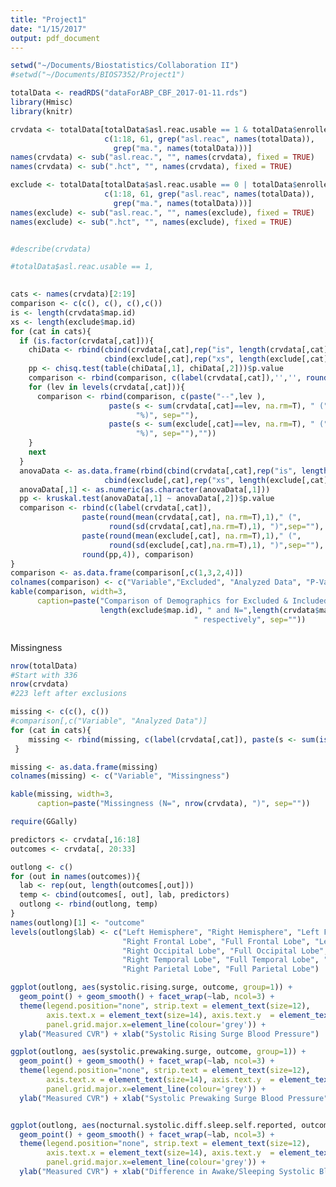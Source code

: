 ```yaml
---
title: "Project1"
date: "1/15/2017"
output: pdf_document
---
```


```r
setwd("~/Documents/Biostatistics/Collaboration II")
#setwd("~/Documents/BIOS7352/Project1")

totalData <- readRDS("dataForABP_CBF_2017-01-11.rds")
library(Hmisc)
library(knitr)

crvdata <- totalData[totalData$asl.reac.usable == 1 & totalData$enrolled.dx.factor != "Dementia",
                     c(1:18, 61, grep("asl.reac", names(totalData)),
                       grep("ma.", names(totalData)))]
names(crvdata) <- sub("asl.reac.", "", names(crvdata), fixed = TRUE)
names(crvdata) <- sub(".hct", "", names(crvdata), fixed = TRUE)

exclude <- totalData[totalData$asl.reac.usable == 0 | totalData$enrolled.dx.factor == "Dementia",
                     c(1:18, 61, grep("asl.reac", names(totalData)),
                       grep("ma.", names(totalData)))]
names(exclude) <- sub("asl.reac.", "", names(exclude), fixed = TRUE)
names(exclude) <- sub(".hct", "", names(exclude), fixed = TRUE)


#describe(crvdata)

#totalData$asl.reac.usable == 1,
                     

cats <- names(crvdata)[2:19]
comparison <- c(c(), c(), c(),c())
is <- length(crvdata$map.id)
xs <- length(exclude$map.id)
for (cat in cats){
  if (is.factor(crvdata[,cat])){
    chiData <- rbind(cbind(crvdata[,cat],rep("is", length(crvdata[,cat]))),
                     cbind(exclude[,cat],rep("xs", length(exclude[,cat]))))
    pp <- chisq.test(table(chiData[,1], chiData[,2]))$p.value
    comparison <- rbind(comparison, c(label(crvdata[,cat]),'','', round(pp,4)))
    for (lev in levels(crvdata[,cat])){
      comparison <- rbind(comparison, c(paste("--",lev ), 
                      paste(s <- sum(crvdata[,cat]==lev, na.rm=T), " (", round(s*100/is),
                            "%)", sep=""),
                      paste(s <- sum(exclude[,cat]==lev, na.rm=T), " (", round(s*100/xs),
                            "%)", sep=""),""))
    }
    next
  }
  anovaData <- as.data.frame(rbind(cbind(crvdata[,cat],rep("is", length(crvdata[,cat]))),
                     cbind(exclude[,cat],rep("xs", length(exclude[,cat])))))
  anovaData[,1] <- as.numeric(as.character(anovaData[,1]))
  pp <- kruskal.test(anovaData[,1] ~ anovaData[,2])$p.value
  comparison <- rbind(c(label(crvdata[,cat]), 
                paste(round(mean(crvdata[,cat], na.rm=T),1)," (",
                      round(sd(crvdata[,cat],na.rm=T),1), ")",sep=""),
                paste(round(mean(exclude[,cat], na.rm=T),1)," (",
                      round(sd(exclude[,cat],na.rm=T),1), ")",sep=""),
                round(pp,4)), comparison)
}
comparison <- as.data.frame(comparison[,c(1,3,2,4)])
colnames(comparison) <- c("Variable","Excluded", "Analyzed Data", "P-Value")
kable(comparison, width=3, 
      caption=paste("Comparison of Demographics for Excluded & Included Data, w/ N=",
                    length(exclude$map.id), " and N=",length(crvdata$map.id),
                                         " respectively", sep=""))



```



Missingness
```r
nrow(totalData)
#Start with 336
nrow(crvdata)
#223 left after exclusions

missing <- c(c(), c())
#comparison[,c("Variable", "Analyzed Data")]
for (cat in cats){
    missing <- rbind(missing, c(label(crvdata[,cat]), paste(s <- sum(is.na(crvdata[,cat])), " (", round(s*100/is, 2), "%)", sep="")))          
 }   

missing <- as.data.frame(missing)
colnames(missing) <- c("Variable", "Missingness")

kable(missing, width=3, 
      caption=paste("Missingness (N=", nrow(crvdata), ")", sep=""))
```


```r
require(GGally)

predictors <- crvdata[,16:18]
outcomes <- crvdata[, 20:33]

outlong <- c()
for (out in names(outcomes)){
  lab <- rep(out, length(outcomes[,out]))
  temp <- cbind(outcomes[, out], lab, predictors)
  outlong <- rbind(outlong, temp)
}
names(outlong)[1] <- "outcome"
levels(outlong$lab) <- c("Left Hemisphere", "Right Hemisphere", "Left Frontal Lobe", 
                         "Right Frontal Lobe", "Full Frontal Lobe", "Left Occipital Lobe", 
                         "Right Occipital Lobe", "Full Occipital Lobe", "Left Temporal Lobe", 
                         "Right Temporal Lobe", "Full Temporal Lobe", "Left Parietal Lobe", 
                         "Right Parietal Lobe", "Full Parietal Lobe")

ggplot(outlong, aes(systolic.rising.surge, outcome, group=1)) +
  geom_point() + geom_smooth() + facet_wrap(~lab, ncol=3) + 
  theme(legend.position="none", strip.text = element_text(size=12), 
        axis.text.x = element_text(size=14), axis.text.y  = element_text(size=14),
        panel.grid.major.x=element_line(colour='grey')) +
  ylab("Measured CVR") + xlab("Systolic Rising Surge Blood Pressure")

ggplot(outlong, aes(systolic.prewaking.surge, outcome, group=1)) +
  geom_point() + geom_smooth() + facet_wrap(~lab, ncol=3) + 
  theme(legend.position="none", strip.text = element_text(size=12), 
        axis.text.x = element_text(size=14), axis.text.y  = element_text(size=14),
        panel.grid.major.x=element_line(colour='grey')) +
  ylab("Measured CVR") + xlab("Systolic Prewaking Surge Blood Pressure")


ggplot(outlong, aes(nocturnal.systolic.diff.sleep.self.reported, outcome, group=1)) +
  geom_point() + geom_smooth() + facet_wrap(~lab, ncol=3) + 
  theme(legend.position="none", strip.text = element_text(size=12), 
        axis.text.x = element_text(size=14), axis.text.y  = element_text(size=14),
        panel.grid.major.x=element_line(colour='grey')) +
  ylab("Measured CVR") + xlab("Difference in Awake/Sleeping Systolic Blood Pressure")


```